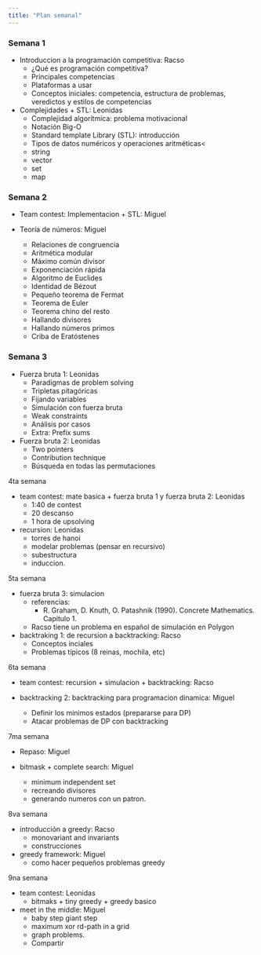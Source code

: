 ```yaml
---
title: "Plan semanal"
---
```


### Semana 1

- Introduccion a la programación competitiva: Racso
  * ¿Qué es programación competitiva?
  * Principales competencias
  * Plataformas a usar
  * Conceptos iniciales: competencia, estructura de problemas, veredictos
    y estilos de competencias 

- Complejidades + STL: Leonidas
  * Complejidad algorítmica: problema motivacional
  * Notación Big-O
  * Standard template Library (STL): introducción
  * Tipos de datos numéricos y operaciones aritméticas< 
  * string
  * vector
  * set
  * map

### Semana 2

- Team contest: Implementacion + STL: Miguel

- Teoría de números: Miguel
  * Relaciones de congruencia
  * Aritmética modular
  * Máximo común divisor
  * Exponenciación rápida
  * Algoritmo de Euclides
  * Identidad de Bézout
  * Pequeño teorema de Fermat
  * Teorema de Euler
  * Teorema chino del resto
  * Hallando divisores
  * Hallando números primos
  * Criba de Eratóstenes

### Semana 3

- Fuerza bruta 1: Leonidas
  * Paradigmas de problem solving
  * Tripletas pitagóricas
  * Fijando variables
  * Simulación con fuerza bruta
  * Weak constraints
  * Análisis por casos
  * Extra: Prefix sums

- Fuerza bruta 2: Leonidas
  * Two pointers
  * Contribution technique
  * Búsqueda en todas las permutaciones

4ta semana

- team contest: mate basica + fuerza bruta 1 y fuerza bruta 2: Leonidas
  * 1:40 de contest
  * 20 descanso
  * 1 hora de upsolving

- recursion: Leonidas
  * torres de hanoi
  * modelar problemas (pensar en recursivo)
  * subestructura
  * induccion.
  
5ta semana

- fuerza bruta 3: simulacion
  - referencias:
      - R. Graham, D. Knuth, O. Patashnik (1990). Concrete Mathematics. Capitulo 1.
  - Racso tiene un problema en español de simulación en Polygon

- backtraking 1: de recursion a backtracking: Racso
  - Conceptos inciales
  - Problemas típicos (8 reinas, mochila, etc)

6ta semana

- team contest: recursion + simulacion + backtracking: Racso

- backtracking 2: backtracking para programacion dinamica: Miguel
  - Definir los minimos estados (prepararse para DP)
  - Atacar problemas de DP con backtracking  

7ma semana

- Repaso: Miguel

- bitmask + complete search: Miguel
  * minimum independent set
  * recreando divisores
  * generando numeros con un patron.

8va semana

- introducción a greedy: Racso
  * monovariant and invariants
  * construcciones

- greedy framework: Miguel
  * como hacer pequeños problemas greedy

9na semana

- team contest: Leonidas
  * bitmaks + tiny greedy + greedy basico

- meet in the middle: Miguel
  * baby step giant step
  * maximum xor rd-path in a grid
  * graph problems.
  * Compartir
